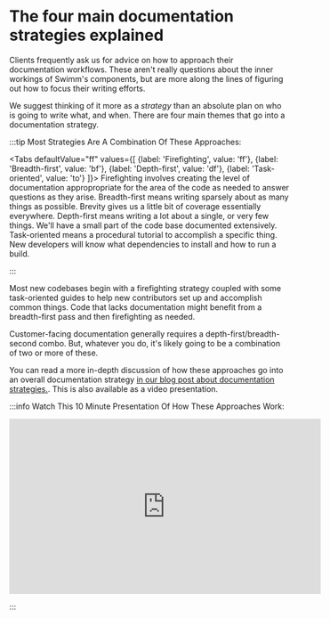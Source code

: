 
# The four main documentation strategies explained

Clients frequently ask us for advice on how to approach their documentation
workflows. These aren't really questions about the inner workings of Swimm's
components, but are more along the lines of figuring out how to focus their
writing efforts. 

We suggest thinking of it more as a *strategy* than an absolute plan on who
is going to write what, and when. There are four main themes that go into a 
documentation strategy.

:::tip Most Strategies Are A Combination Of These Approaches:

<Tabs
    defaultValue="ff"
    values={[
        {label: 'Firefighting', value: 'ff'},
        {label: 'Breadth-first', value: 'bf'},
        {label: 'Depth-first', value: 'df'},
        {label: 'Task-oriented', value: 'to'}
    ]}>
    <TabItem value="ff">
        Firefighting involves creating the level of documentation appropropriate
        for the area of the code as needed to answer questions as they arise.
    </TabItem>
    <TabItem value="bf">
        Breadth-first means writing sparsely about as many things as possible. Brevity
        gives us a little bit of coverage essentially everywhere.
    </TabItem>
    <TabItem value="df">
        Depth-first means writing a lot about a single, or very few things. We'll have
        a small part of the code base documented extensively. 
    </TabItem>
    <TabItem value="to">
        Task-oriented means a procedural tutorial to accomplish a specific thing. New
        developers will know what dependencies to install and how to run a build.
    </TabItem>
</Tabs>

:::

Most new codebases begin with a firefighting strategy coupled with some task-oriented
guides to help new contributors set up and accomplish common things. Code that lacks
documentation might benefit from a breadth-first pass and then firefighting as needed.

Customer-facing documentation generally requires a depth-first/breadth-second combo.
But, whatever you do, it's likely going to be a combination of two or more of these.

You can read a more in-depth discussion of how these approaches go into an overall
documentation strategy [in our blog post about documentation strategies.](https://swimm.io/blog/).
This is also available as a video presentation.

:::info Watch This 10 Minute Presentation Of How These Approaches Work:

<iframe width="560" height="315" src="https://www.youtube-nocookie.com/embed/AqRzi51xFzA" title="YouTube video player" frameborder="0" allow="accelerometer; autoplay; clipboard-write; encrypted-media; gyroscope; picture-in-picture" allowfullscreen></iframe>

:::